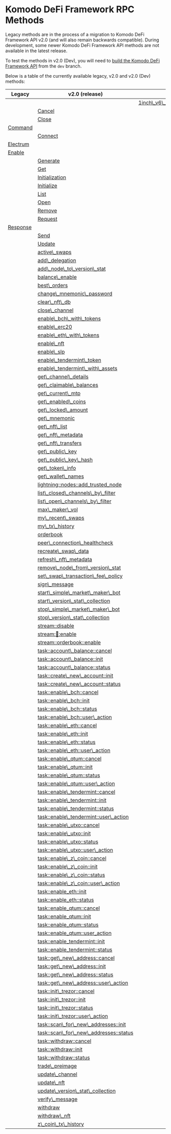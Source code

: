 
# Komodo DeFi Framework RPC Methods

Legacy methods are in the process of a migration to Komodo DeFi Framework API v2.0 (and will also remain backwards compatible).
During development, some newer Komodo DeFi Framework API methods are not available in the latest release.

To test the methods in v2.0 (Dev), you will need to [build the Komodo DeFi Framework API](/komodo-defi-framework/setup/) from the `dev` branch.

Below is a table of the currently available legacy, v2.0 and v2.0 (Dev) methods:

| Legacy                                                                                                       | v2.0 (release)                                                                                               | v2.0 (dev)                                                                                                   |
| ------------------------------------------------------------------------------------------------------------ | ------------------------------------------------------------------------------------------------------------ | ------------------------------------------------------------------------------------------------------------ |
|                                                                                                              |                                                                                                              | [1inch\\_v6\\_0\\_classic\\_swap\\_create](/komodo-defi-framework/api/v20-dev/1inch\_v6\_0\_classic\_swap\_create/#1inch\-v6\-0\-classic\-swap\-create) |
|                                                                                                              |                 [Cancel](/komodo-defi-framework/api/v20/lightning/activation/cancel/#cancel)                 |                                                                                                              |
|                                                                                                              |                      [Close](/komodo-defi-framework/api/v20/lightning/channels/#close)                       |                                                                                                              |
|                     [Command](/komodo-defi-framework/api/legacy/order\_status/#command)                      |                                                                                                              |                                                                                                              |
|                                                                                                              |             [Connect](/komodo-defi-framework/api/v20/lightning/nodes/connect\_to\_node/#connect)             |                                                                                                              |
|                   [Electrum](/komodo-defi-framework/api/legacy/coin\_activation/#electrum)                   |                                                                                                              |                                                                                                              |
|                     [Enable](/komodo-defi-framework/api/legacy/coin\_activation/#enable)                     |                                                                                                              |                                                                                                              |
|                                                                                                              |          [Generate](/komodo-defi-framework/api/v20/lightning/payments/generate\_invoice/#generate)           |                                                                                                              |
|                                                                                                              |                        [Get](/komodo-defi-framework/api/v20/lightning/channels/#get)                         |                                                                                                              |
|                                                                                                              |         [Initialization](/komodo-defi-framework/api/v20/lightning/activation/status/#initialization)         |                                                                                                              |
|                                                                                                              |              [Initialize](/komodo-defi-framework/api/v20/lightning/activation/init/#initialize)              |                                                                                                              |
|                                                                                                              |                       [List](/komodo-defi-framework/api/v20/lightning/channels/#list)                        |                                                                                                              |
|                                                                                                              |                       [Open](/komodo-defi-framework/api/v20/lightning/channels/#open)                        |                                                                                                              |
|                                                                                                              |            [Remove](/komodo-defi-framework/api/v20/lightning/nodes/remove\_trusted\_node/#remove)            |                                                                                                              |
|                                                                                                              |                              [Request](/komodo-defi-framework/api/v20/#request)                              |                                                                                                              |
|                   [Response](/komodo-defi-framework/api/legacy/orderbook\_depth/#response)                   |                                                                                                              |                                                                                                              |
|                                                                                                              |                [Send](/komodo-defi-framework/api/v20/lightning/payments/send\_payment/#send)                 |                                                                                                              |
|                                                                                                              |                     [Update](/komodo-defi-framework/api/v20/lightning/channels/#update)                      |                                                                                                              |
|                                                                                                              |       [active\\_swaps](/komodo-defi-framework/api/v20/swaps\_and\_orders/active\_swaps/#active\-swaps)       |                                                                                                              |
|                                                                                                              |      [add\\_delegation](/komodo-defi-framework/api/v20/wallet/staking/add\_delegation/#add\-delegation)      |                                                                                                              |
|                                                                                                              | [add\\_node\\_to\\_version\\_stat](/komodo-defi-framework/api/v20/utils/add\_node\_to\_version\_stat/#add\-node\-to\-version\-stat) |                                                                                                              |
|                                                                                                              |        [balance\\_enable](/komodo-defi-framework/api/v20/streaming/balance\_enable/#balance\-enable)         |                                                                                                              |
|                                                                                                              |        [best\\_orders](/komodo-defi-framework/api/v20/swaps\_and\_orders/best\_orders/#best\-orders)         |                                                                                                              |
|                                                                                                              | [change\\_mnemonic\\_password](/komodo-defi-framework/api/v20/utils/change\_mnemonic\_password/#change\-mnemonic\-password) |                                                                                                              |
|                                                                                                              |   [clear\\_nft\\_db](/komodo-defi-framework/api/v20/non\_fungible\_tokens/clear\_nft\_db/#clear\-nft\-db)    |                                                                                                              |
|                                                                                                              |     [close\\_channel](/komodo-defi-framework/api/v20/lightning/channels/close\_channel/#close\-channel)      |                                                                                                              |
|                                                                                                              | [enable\\_bch\\_with\\_tokens](/komodo-defi-framework/api/v20/coin\_activation/enable\_bch\_with\_tokens/#enable\-bch\-with\-tokens) |                                                                                                              |
|                                                                                                              |        [enable\\_erc20](/komodo-defi-framework/api/v20/coin\_activation/enable\_erc20/#enable\-erc20)        |                                                                                                              |
|                                                                                                              | [enable\\_eth\\_with\\_tokens](/komodo-defi-framework/api/v20/coin\_activation/enable\_eth\_with\_tokens/#enable\-eth\-with\-tokens) |                                                                                                              |
|                                                                                                              |        [enable\\_nft](/komodo-defi-framework/api/v20/non\_fungible\_tokens/enable\_nft/#enable\-nft)         |                                                                                                              |
|                                                                                                              |           [enable\\_slp](/komodo-defi-framework/api/v20/coin\_activation/enable\_slp/#enable\-slp)           |                                                                                                              |
|                                                                                                              | [enable\\_tendermint\\_token](/komodo-defi-framework/api/v20/coin\_activation/enable\_tendermint\_token/#enable\-tendermint\-token) |                                                                                                              |
|                                                                                                              | [enable\\_tendermint\\_with\\_assets](/komodo-defi-framework/api/v20/coin\_activation/enable\_tendermint\_with\_assets/#enable\-tendermint\-with\-assets) |                                                                                                              |
|                                                                                                              | [get\\_channel\\_details](/komodo-defi-framework/api/v20/lightning/channels/get\_channel\_details/#get\-channel\-details) |                                                                                                              |
|                                                                                                              | [get\\_claimable\\_balances](/komodo-defi-framework/api/v20/lightning/channels/get\_claimable\_balances/#get\-claimable\-balances) |                                                                                                              |
|                                                                                                              |       [get\\_current\\_mtp](/komodo-defi-framework/api/v20/utils/get\_current\_mtp/#get\-current\-mtp)       |                                                                                                              |
|                                                                                                              |    [get\\_enabled\\_coins](/komodo-defi-framework/api/v20/utils/get\_enabled\_coins/#get\-enabled\-coins)    |                                                                                                              |
|                                                                                                              | [get\\_locked\\_amount](/komodo-defi-framework/api/v20/swaps\_and\_orders/get\_locked\_amount/#get\-locked\-amount) |                                                                                                              |
|                                                                                                              |             [get\\_mnemonic](/komodo-defi-framework/api/v20/utils/get\_mnemonic/#get\-mnemonic)              |                                                                                                              |
|                                                                                                              |   [get\\_nft\\_list](/komodo-defi-framework/api/v20/non\_fungible\_tokens/get\_nft\_list/#get\-nft\-list)    |                                                                                                              |
|                                                                                                              | [get\\_nft\\_metadata](/komodo-defi-framework/api/v20/non\_fungible\_tokens/get\_nft\_metadata/#get\-nft\-metadata) |                                                                                                              |
|                                                                                                              | [get\\_nft\\_transfers](/komodo-defi-framework/api/v20/non\_fungible\_tokens/get\_nft\_transfers/#get\-nft\-transfers) |                                                                                                              |
|                                                                                                              |        [get\\_public\\_key](/komodo-defi-framework/api/v20/utils/get\_public\_key/#get\-public\-key)         |                                                                                                              |
|                                                                                                              | [get\\_public\\_key\\_hash](/komodo-defi-framework/api/v20/utils/get\_public\_key\_hash/#get\-public\-key\-hash) |                                                                                                              |
|                                                                                                              |        [get\\_token\\_info](/komodo-defi-framework/api/v20/utils/get\_token\_info/#get\-token\-info)         |                                                                                                              |
|                                                                                                              |     [get\\_wallet\\_names](/komodo-defi-framework/api/v20/wallet/get\_wallet\_names/#get\-wallet\-names)     |                                                                                                              |
|                                                                                                              | [lightning::nodes::add\_trusted\_node](/komodo-defi-framework/api/v20/lightning/nodes/add\_trusted\_node/#lightning::nodes::add-trusted-node) |                                                                                                              |
|                                                                                                              | [list\\_closed\\_channels\\_by\\_filter](/komodo-defi-framework/api/v20/lightning/channels/list\_closed\_channels\_by\_filter/#list\-closed\-channels\-by\-filter) |                                                                                                              |
|                                                                                                              | [list\\_open\\_channels\\_by\\_filter](/komodo-defi-framework/api/v20/lightning/channels/list\_open\_channels\_by\_filter/#list\-open\-channels\-by\-filter) |                                                                                                              |
|                                                                                                              |   [max\\_maker\\_vol](/komodo-defi-framework/api/v20/swaps\_and\_orders/max\_maker\_vol/#max\-maker\-vol)    |                                                                                                              |
|                                                                                                              | [my\\_recent\\_swaps](/komodo-defi-framework/api/v20/swaps\_and\_orders/my\_recent\_swaps/#my\-recent\-swaps) |                                                                                                              |
|                                                                                                              |        [my\\_tx\\_history](/komodo-defi-framework/api/v20/wallet/tx/my\_tx\_history/#my\-tx\-history)        |                                                                                                              |
|                                                                                                              |             [orderbook](/komodo-defi-framework/api/v20/swaps\_and\_orders/orderbook/#orderbook)              |                                                                                                              |
|                                                                                                              | [peer\\_connection\\_healthcheck](/komodo-defi-framework/api/v20/utils/peer\_connection\_healthcheck/#peer\-connection\-healthcheck) |                                                                                                              |
|                                                                                                              | [recreate\\_swap\\_data](/komodo-defi-framework/api/v20/swaps\_and\_orders/recreate\_swap\_data/#recreate\-swap\-data) |                                                                                                              |
|                                                                                                              | [refresh\\_nft\\_metadata](/komodo-defi-framework/api/v20/non\_fungible\_tokens/refresh\_nft\_metadata/#refresh\-nft\-metadata) |                                                                                                              |
|                                                                                                              | [remove\\_node\\_from\\_version\\_stat](/komodo-defi-framework/api/v20/utils/remove\_node\_from\_version\_stat/#remove\-node\-from\-version\-stat) |                                                                                                              |
|                                                                                                              | [set\\_swap\\_transaction\\_fee\\_policy](/komodo-defi-framework/api/v20/wallet/fee\_management/set\_swap\_transaction\_fee\_policy/#set\-swap\-transaction\-fee\-policy) |                                                                                                              |
|                                                                                                              |     [sign\\_message](/komodo-defi-framework/api/v20/utils/message\_signing/sign\_message/#sign\-message)     |                                                                                                              |
|                                                                                                              | [start\\_simple\\_market\\_maker\\_bot](/komodo-defi-framework/api/v20/swaps\_and\_orders/start\_simple\_market\_maker\_bot/#start\-simple\-market\-maker\-bot) |                                                                                                              |
|                                                                                                              | [start\\_version\\_stat\\_collection](/komodo-defi-framework/api/v20/utils/start\_version\_stat\_collection/#start\-version\-stat\-collection) |                                                                                                              |
|                                                                                                              | [stop\\_simple\\_market\\_maker\\_bot](/komodo-defi-framework/api/v20/swaps\_and\_orders/stop\_simple\_market\_maker\_bot/#stop\-simple\-market\-maker\-bot) |                                                                                                              |
|                                                                                                              | [stop\\_version\\_stat\\_collection](/komodo-defi-framework/api/v20/utils/stop\_version\_stat\_collection/#stop\-version\-stat\-collection) |                                                                                                              |
|                                                                                                              |             [stream::disable](/komodo-defi-framework/api/v20/streaming/disable/#stream::disable)             |                                                                                                              |
|                                                                                                              | [stream::heartbeat::enable](/komodo-defi-framework/api/v20/streaming/heartbeat\_enable/#stream::heartbeat::enable) |                                                                                                              |
|                                                                                                              | [stream::orderbook::enable](/komodo-defi-framework/api/v20/streaming/orderbook\_enable/#stream::orderbook::enable) |                                                                                                              |
|                                                                                                              | [task::account\\_balance::cancel](/komodo-defi-framework/api/v20/wallet/task\_managed/account\_balance/#task::account\-balance::cancel) |                                                                                                              |
|                                                                                                              | [task::account\\_balance::init](/komodo-defi-framework/api/v20/wallet/task\_managed/account\_balance/#task::account\-balance::init) |                                                                                                              |
|                                                                                                              | [task::account\\_balance::status](/komodo-defi-framework/api/v20/wallet/task\_managed/account\_balance/#task::account\-balance::status) |                                                                                                              |
|                                                                                                              | [task::create\\_new\\_account::init](/komodo-defi-framework/api/v20/wallet/task\_managed/create\_new\_account/#task::create\-new\-account::init) |                                                                                                              |
|                                                                                                              | [task::create\\_new\\_account::status](/komodo-defi-framework/api/v20/wallet/task\_managed/create\_new\_account/#task::create\-new\-account::status) |                                                                                                              |
|                                                                                                              | [task::enable\\_bch::cancel](/komodo-defi-framework/api/v20/coin\_activation/task\_managed/enable\_bch/#task::enable\-bch::cancel) |                                                                                                              |
|                                                                                                              | [task::enable\\_bch::init](/komodo-defi-framework/api/v20/coin\_activation/task\_managed/enable\_bch/#task::enable\-bch::init) |                                                                                                              |
|                                                                                                              | [task::enable\\_bch::status](/komodo-defi-framework/api/v20/coin\_activation/task\_managed/enable\_bch/#task::enable\-bch::status) |                                                                                                              |
|                                                                                                              | [task::enable\\_bch::user\\_action](/komodo-defi-framework/api/v20/coin\_activation/task\_managed/enable\_bch/#task::enable\-bch::user\-action) |                                                                                                              |
|                                                                                                              | [task::enable\\_eth::cancel](/komodo-defi-framework/api/v20/coin\_activation/task\_managed/enable\_eth/#task::enable\-eth::cancel) |                                                                                                              |
|                                                                                                              | [task::enable\\_eth::init](/komodo-defi-framework/api/v20/coin\_activation/task\_managed/enable\_eth/#task::enable\-eth::init) |                                                                                                              |
|                                                                                                              | [task::enable\\_eth::status](/komodo-defi-framework/api/v20/coin\_activation/task\_managed/enable\_eth/#task::enable\-eth::status) |                                                                                                              |
|                                                                                                              | [task::enable\\_eth::user\\_action](/komodo-defi-framework/api/v20/coin\_activation/task\_managed/enable\_eth/#task::enable\-eth::user\-action) |                                                                                                              |
|                                                                                                              | [task::enable\\_qtum::cancel](/komodo-defi-framework/api/v20/coin\_activation/task\_managed/enable\_qtum/#task::enable\-qtum::cancel) |                                                                                                              |
|                                                                                                              | [task::enable\\_qtum::init](/komodo-defi-framework/api/v20/coin\_activation/task\_managed/enable\_qtum/#task::enable\-qtum::init) |                                                                                                              |
|                                                                                                              | [task::enable\\_qtum::status](/komodo-defi-framework/api/v20/coin\_activation/task\_managed/enable\_qtum/#task::enable\-qtum::status) |                                                                                                              |
|                                                                                                              | [task::enable\\_qtum::user\\_action](/komodo-defi-framework/api/v20/coin\_activation/task\_managed/enable\_qtum/#task::enable\-qtum::user\-action) |                                                                                                              |
|                                                                                                              | [task::enable\\_tendermint::cancel](/komodo-defi-framework/api/v20/coin\_activation/task\_managed/enable\_tendermint/#task::enable\-tendermint::cancel) |                                                                                                              |
|                                                                                                              | [task::enable\\_tendermint::init](/komodo-defi-framework/api/v20/coin\_activation/task\_managed/enable\_tendermint/#task::enable\-tendermint::init) |                                                                                                              |
|                                                                                                              | [task::enable\\_tendermint::status](/komodo-defi-framework/api/v20/coin\_activation/task\_managed/enable\_tendermint/#task::enable\-tendermint::status) |                                                                                                              |
|                                                                                                              | [task::enable\\_tendermint::user\\_action](/komodo-defi-framework/api/v20/coin\_activation/task\_managed/enable\_tendermint/#task::enable\-tendermint::user\-action) |                                                                                                              |
|                                                                                                              | [task::enable\\_utxo::cancel](/komodo-defi-framework/api/v20/coin\_activation/task\_managed/enable\_utxo/#task::enable\-utxo::cancel) |                                                                                                              |
|                                                                                                              | [task::enable\\_utxo::init](/komodo-defi-framework/api/v20/coin\_activation/task\_managed/enable\_utxo/#task::enable\-utxo::init) |                                                                                                              |
|                                                                                                              | [task::enable\\_utxo::status](/komodo-defi-framework/api/v20/coin\_activation/task\_managed/enable\_utxo/#task::enable\-utxo::status) |                                                                                                              |
|                                                                                                              | [task::enable\\_utxo::user\\_action](/komodo-defi-framework/api/v20/coin\_activation/task\_managed/enable\_utxo/#task::enable\-utxo::user\-action) |                                                                                                              |
|                                                                                                              | [task::enable\\_z\\_coin::cancel](/komodo-defi-framework/api/v20/coin\_activation/task\_managed/enable\_z\_coin/#task::enable\-z\-coin::cancel) |                                                                                                              |
|                                                                                                              | [task::enable\\_z\\_coin::init](/komodo-defi-framework/api/v20/coin\_activation/task\_managed/enable\_z\_coin/#task::enable\-z\-coin::init) |                                                                                                              |
|                                                                                                              | [task::enable\\_z\\_coin::status](/komodo-defi-framework/api/v20/coin\_activation/task\_managed/enable\_z\_coin/#task::enable\-z\-coin::status) |                                                                                                              |
|                                                                                                              | [task::enable\\_z\\_coin::user\\_action](/komodo-defi-framework/api/v20/coin\_activation/task\_managed/enable\_z\_coin/#task::enable\-z\-coin::user\-action) |                                                                                                              |
|                                                                                                              | [task::enable\_eth::init](/komodo-defi-framework/api/v20/coin\_activation/task\_managed/enable\_eth/init/#task::enable-eth::init) |                                                                                                              |
|                                                                                                              | [task::enable\_eth::status](/komodo-defi-framework/api/v20/coin\_activation/task\_managed/enable\_eth/status/#task::enable-eth::status) |                                                                                                              |
|                                                                                                              | [task::enable\_qtum::cancel](/komodo-defi-framework/api/v20/coin\_activation/task\_managed/enable\_qtum/cancel/#task::enable-qtum::cancel) |                                                                                                              |
|                                                                                                              | [task::enable\_qtum::init](/komodo-defi-framework/api/v20/coin\_activation/task\_managed/enable\_qtum/init/#task::enable-qtum::init) |                                                                                                              |
|                                                                                                              | [task::enable\_qtum::status](/komodo-defi-framework/api/v20/coin\_activation/task\_managed/enable\_qtum/status/#task::enable-qtum::status) |                                                                                                              |
|                                                                                                              | [task::enable\_qtum::user\_action](/komodo-defi-framework/api/v20/coin\_activation/task\_managed/enable\_qtum/user\_action/#task::enable-qtum::user-action) |                                                                                                              |
|                                                                                                              | [task::enable\_tendermint::init](/komodo-defi-framework/api/v20/coin\_activation/task\_managed/enable\_tendermint/init/#task::enable-tendermint::init) |                                                                                                              |
|                                                                                                              | [task::enable\_tendermint::status](/komodo-defi-framework/api/v20/coin\_activation/task\_managed/enable\_tendermint/status/#task::enable-tendermint::status) |                                                                                                              |
|                                                                                                              | [task::get\\_new\\_address::cancel](/komodo-defi-framework/api/v20/wallet/task\_managed/get\_new\_address/#task::get\-new\-address::cancel) |                                                                                                              |
|                                                                                                              | [task::get\\_new\\_address::init](/komodo-defi-framework/api/v20/wallet/task\_managed/get\_new\_address/#task::get\-new\-address::init) |                                                                                                              |
|                                                                                                              | [task::get\\_new\\_address::status](/komodo-defi-framework/api/v20/wallet/task\_managed/get\_new\_address/#task::get\-new\-address::status) |                                                                                                              |
|                                                                                                              | [task::get\\_new\\_address::user\\_action](/komodo-defi-framework/api/v20/wallet/task\_managed/get\_new\_address/#task::get\-new\-address::user\-action) |                                                                                                              |
|                                                                                                              | [task::init\\_trezor::cancel](/komodo-defi-framework/api/v20/utils/task\_init\_trezor/#task::init\-trezor::cancel) |                                                                                                              |
|                                                                                                              | [task::init\\_trezor::init](/komodo-defi-framework/api/v20/utils/task\_init\_trezor/#task::init\-trezor::init) |                                                                                                              |
|                                                                                                              | [task::init\\_trezor::status](/komodo-defi-framework/api/v20/utils/task\_init\_trezor/#task::init\-trezor::status) |                                                                                                              |
|                                                                                                              | [task::init\\_trezor::user\\_action](/komodo-defi-framework/api/v20/utils/task\_init\_trezor/#task::init\-trezor::user\-action) |                                                                                                              |
|                                                                                                              | [task::scan\\_for\\_new\\_addresses::init](/komodo-defi-framework/api/v20/wallet/task\_managed/scan\_for\_new\_addresses/#task::scan\-for\-new\-addresses::init) |                                                                                                              |
|                                                                                                              | [task::scan\\_for\\_new\\_addresses::status](/komodo-defi-framework/api/v20/wallet/task\_managed/scan\_for\_new\_addresses/#task::scan\-for\-new\-addresses::status) |                                                                                                              |
|                                                                                                              | [task::withdraw::cancel](/komodo-defi-framework/api/v20/wallet/task\_managed/withdraw/#task::withdraw::cancel) |                                                                                                              |
|                                                                                                              |  [task::withdraw::init](/komodo-defi-framework/api/v20/wallet/task\_managed/withdraw/#task::withdraw::init)  |                                                                                                              |
|                                                                                                              | [task::withdraw::status](/komodo-defi-framework/api/v20/wallet/task\_managed/withdraw/#task::withdraw::status) |                                                                                                              |
|                                                                                                              |    [trade\\_preimage](/komodo-defi-framework/api/v20/swaps\_and\_orders/trade\_preimage/#trade\-preimage)    |                                                                                                              |
|                                                                                                              |    [update\\_channel](/komodo-defi-framework/api/v20/lightning/channels/update\_channel/#update\-channel)    |                                                                                                              |
|                                                                                                              |        [update\\_nft](/komodo-defi-framework/api/v20/non\_fungible\_tokens/update\_nft/#update\-nft)         |                                                                                                              |
|                                                                                                              | [update\\_version\\_stat\\_collection](/komodo-defi-framework/api/v20/utils/update\_version\_stat\_collection/#update\-version\-stat\-collection) |                                                                                                              |
|                                                                                                              |  [verify\\_message](/komodo-defi-framework/api/v20/utils/message\_signing/verify\_message/#verify\-message)  |                                                                                                              |
|                                                                                                              |                   [withdraw](/komodo-defi-framework/api/v20/wallet/tx/withdraw/#withdraw)                    |                                                                                                              |
|                                                                                                              |     [withdraw\\_nft](/komodo-defi-framework/api/v20/non\_fungible\_tokens/withdraw\_nft/#withdraw\-nft)      |                                                                                                              |
|                                                                                                              | [z\\_coin\\_tx\\_history](/komodo-defi-framework/api/v20/wallet/tx/zhtlc\_tx\_history/#z\-coin\-tx\-history) |                                                                                                              |
